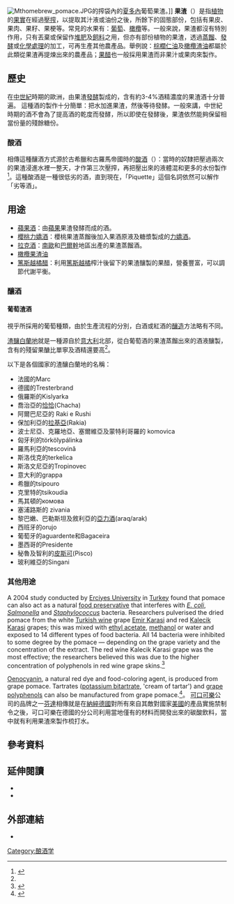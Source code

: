 {{Rough translation|time=2022-03-14T08:30:08+00:00}}
{{Link style|time=2015-12-13T14:03:40+00:00}}
[[File:Mthomebrew_pomace.JPG|thumb]]的搾袋內的[[夏多內|夏多內]]葡萄果渣。]]
'''果渣'''（{{lang|en|'''Pomace'''}}）是指[[植物|植物]]的[[果實|果實]]在經過[[壓搾|壓搾]]，以提取其汁液或油份之後，所餘下的固態部份，包括有果皮、果肉、果籽、果梗等。常見的水果有：[[葡萄|葡萄]]、[[橄欖|橄欖]]等。一般來說，果渣都沒有特別作用，只有丟棄或保留作[[堆肥|堆肥]]及[[飼料|飼料]]之用，但亦有部份植物的果渣，透過[[蒸餾|蒸餾]]、[[發酵|發酵]]或[[化學處理|化學處理]]的加工，可再生產其他農產品。舉例說：[[棕櫚仁油|棕櫚仁油]]及[[橄欖渣油|橄欖渣油]]都屬於此類從果渣再提煉出來的農產品；[[果醋|果醋]]也一般採用果渣而非果汁或果肉來製作。

==歷史==
在[[中世紀|中世紀]]時期的歐洲，由果渣[[發酵|發酵]]製成的，含有約3-4%酒精濃度的果渣酒十分普遍。
這種酒的製作十分簡單：把水加進果渣，然後等待發酵。一般來講，中世紀時期的酒不會為了提高酒的乾度而發酵，所以即使在發酵後，果渣依然能夠保留相當份量的殘餘糖份。

===酸酒===
{{main|酸酒}}
相傳這種釀酒方式源於古希臘和古羅馬帝國時的[[酸酒|酸酒]]（{{lang|la|Piquette}}）：當時的奴隸把壓過兩次的果渣浸進水裡一整天，才作第三次壓搾，再把壓出來的液體混和更多的水份製作<ref>{{cite book |title=The Oxford Companion to Wine |last= Robinson |first=Jancis (ed.) |edition=Third |page=532}}</ref>。這種酸酒是一種很低劣的酒，直到現在，「Piquette」這個名詞依然可以解作「劣等酒」。

==用途==
*[[蘋果酒|蘋果酒]]：由[[蘋果|蘋果]]果渣發酵而成的酒。
*[[櫻桃力嬌酒|櫻桃力嬌酒]]：櫻桃果渣蒸餾後加入果酒原液及糖漿製成的[[力嬌酒|力嬌酒]]。
*[[拉克酒|拉克酒]]：[[南歐|南歐]]和[[巴爾幹|巴爾幹]]地區出產的果渣蒸餾酒。
*[[橄欖果渣油|橄欖果渣油]]
*[[篤斯越橘醋|篤斯越橘醋]]：利用[[篤斯越橘|篤斯越橘]]榨汁後留下的果渣釀製的果醋，營養豐富，可以調節代謝平衡。

===釀酒===
====葡萄渣酒====
{{multiple image
 | align     = right
 | direction = vertical
 | width     = 200
 | image1    = Handful of Barossa Valley white grape marc.jpg
 | image2    = Handful of Barossa Valley red grape marc.jpg
 | caption2  = 從[[澳大利亞|澳大利亞]][[南澳州|南澳州]]的[[:en:Barossa_Valley_(wine)|Barossa Valley]]酒莊取得的葡萄果渣。上圖的是白酒的果渣；而下圖是來自紅酒的果渣。
}}

視乎所採用的葡萄種類，由於生產流程的分別，白酒或紅酒的[[釀造|釀造]]方法略有不同。

[[渣釀白蘭地|渣釀白蘭地]]就是一種源自於[[意大利|意大利]]北部，從白葡萄酒的果渣蒸餾出來的酒液釀製，含有的殘留果醣比單寧及酒精還要高<ref name="Oxford pg 534-535"/>。

以下是各個國家的渣釀白蘭地的名稱：
*法國的Marc
*德國的Tresterbrand
*俄羅斯的Kislyarka
*喬治亞的[[恰恰_(白蘭地)|恰恰]](Chacha)
*阿爾巴尼亞的 Raki e Rushi
*保加利亞的[[拉基亞|拉基亞]](Rakia)
*波士尼亞、克羅地亞、塞爾維亞及蒙特利哥羅的 komovica
*匈牙利的törkölypálinka
*羅馬利亞的tescovină
*斯洛伐克的terkelica
*斯洛文尼亞的Tropinovec
*意大利的grappa
*希臘的tsipouro
*克里特的tsikoudia
*馬其頓的комова
*塞浦路斯的 zivania
*黎巴嫩、巴勒斯坦及敘利亞的[[亞力酒|亞力酒]](araq/arak)
*西班牙的orujo
*葡萄牙的aguardente和Bagaceira
*墨西哥的Presidente
*秘魯及智利的[[皮斯可|皮斯可]](Pisco)
*玻利維亞的Singani

===其他用途===
A 2004 study conducted by [[Erciyes_University|Erciyes University]] in [[Turkey|Turkey]] found that pomace can also act as a natural [[food_preservative|food preservative]] that interferes with ''[[Escherichia_coli|E. coli]]'', ''[[Salmonella|Salmonella]]'' and ''[[Staphylococcus|Staphylococcus]]'' bacteria. Researchers pulverised the dried pomace from the white [[Turkish_wine|Turkish wine]] grape [[Emir_Karasi|Emir Karasi]] and red [[Kalecik_Karasi|Kalecik Karasi]] grapes; this was mixed with [[ethyl_acetate|ethyl acetate]], [[methanol|methanol]] or water and exposed to 14 different types of food bacteria. All 14 bacteria were inhibited to some degree by the pomace — depending on the grape variety and the concentration of the extract. The red wine Kalecik Karasi grape was the most effective; the researchers believed this was due to the higher concentration of polyphenols in red wine grape skins.<ref>{{cite journal |last1=Gaffney |first1=Jacob |date=September 23, 2004 |title=What a Waste! Grape Pomace Kills Food-Spoiling Bacteria |journal=[[Wine_Spectator|Wine Spectator]] |url=http://www.winespectator.com/webfeature/show/id/What-a-Waste-Grape-Pomace-Kills-Food-Spoiling-Bacteria_3402 |access-date=2013-08-14 |archive-date=2016-03-03 |archive-url=https://web.archive.org/web/20160303213211/http://www.winespectator.com/webfeature/show/id/What-a-Waste-Grape-Pomace-Kills-Food-Spoiling-Bacteria_3402 |dead-url=no }}</ref>

[[Oenocyanin|Oenocyanin]], a natural red dye and food-coloring agent, is produced from grape pomace. Tartrates ([[potassium_bitartrate|potassium bitartrate]], 'cream of tartar') and [[polyphenols_in_grape|grape polyphenol]]s can also be manufactured from grape pomace.<ref name="Oxford pg 534-535">{{cite book |title=The Oxford Companion to Wine |url=https://archive.org/details/oxfordcompaniont00janc |last= Robinson |first=Jancis (ed.) |edition=Third |year= 2006 |publisher=Oxford University Press |location= Oxford |isbn= 0-19-860990-6 |pages=[https://archive.org/details/oxfordcompaniont00janc/page/534 534]–535}}</ref>。
[[可口可樂|可口可樂]]公司的品牌之一[[芬達|芬達]]相傳就是在[[納綷德國|納綷德國]]對所有來自其敵對國家[[美國|美國]]的產品實施禁制令之後，可口可樂在德國的分公司利用當地僅有的材料而開發出來的碳酸飲料，當中就有利用果渣來製作梳打水。

==參考資料==
{{reflist}}

==延伸閱讀==
* {{cite journal|last1=Crowe|first1=Alison|date=Aug/Sept 2005|title=The Pomace Predicament|journal=WineMaker|publisher=|volume=|issue=|pages=|url=http://winemakermag.com/component/resource/article/678-the-pomace-predicament|doi=|deadurl=yes|archiveurl=https://web.archive.org/web/20100125164354/http://winemakermag.com/component/resource/article/678-the-pomace-predicament|archivedate=2010-01-25}}
* {{cite journal |last1=Hang |first1=Y. D. |last2=Woodams |first2=E. E. |date=April 1985 |title=Grape pomace: A novel substrate for microbial production of citric acid |journal=Biotechnology Letters |volume=7 |issue=4 |pages=253–254 |url=http://www.springerlink.com/content/g7785035888q5r8n/ |doi=10.1007/BF01042372 }}{{Dead link|date=2020年2月 |bot=InternetArchiveBot |fix-attempted=yes }}

==外部連結==
*
[[Category:酿酒学|Category:酿酒学]]